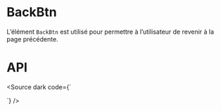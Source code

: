 
<Meta of={BackBtnStories} />

# BackBtn

L’élément `BackBtn` est utilisé pour permettre à l’utilisateur de revenir à la page précédente.

<Story of={BackBtnStories.Info} />

<Canvas of={BackBtnStories.Default}  />

# API

<Controls of={BackBtnStories.Default} />

<Source dark code={`
<script setup lang="ts">
</script>

<template>
    <BackBtn/>
</template>
`} />